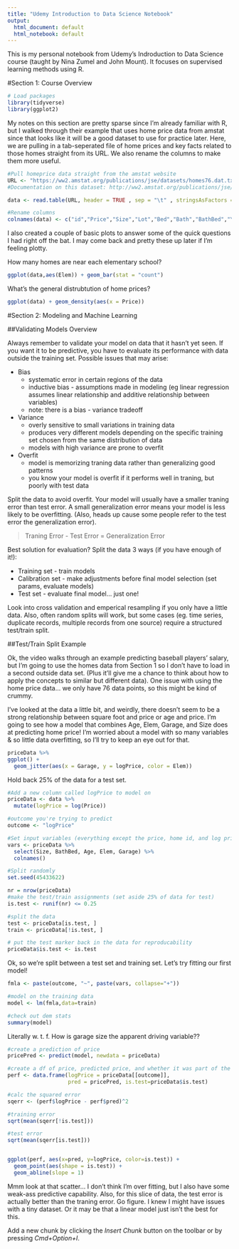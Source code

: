 ```yaml
---
title: "Udemy Introduction to Data Science Notebook"
output:
  html_document: default
  html_notebook: default
---
```


This is my personal notebook from Udemy's Indroduction to Data Science course (taught by Nina Zumel and John Mount). It focuses on supervised learning methods using R.

#Section 1: Course Overview 

```r
# Load packages
library(tidyverse)
library(ggplot2)
```

My notes on this section are pretty sparse since I'm already familiar with R, but I walked through their example that uses home price data from amstat since that looks like it will be a good dataset to use for practice later. Here, we are pulling in a tab-seperated file of home prices and key facts related to those homes straight from its URL. We also rename the columns to make them more useful.   

```r
#Pull homeprice data straight from the amstat website
URL <- "https://ww2.amstat.org/publications/jse/datasets/homes76.dat.txt"
#Documentation on this dataset: http://ww2.amstat.org/publications/jse/v16n2/datasets.pardoe.html

data <- read.table(URL, header = TRUE , sep = "\t" , stringsAsFactors = TRUE)

#Rename columns
colnames(data) <- c("id","Price","Size","Lot","Bed","Bath","BathBed","Year","Age","Agesq","Garage","Status","Active","Elem","Edison Elem","Harris Elem","Adams Elem","Crest Elem","Parker Elem")
```

I also created a couple of basic plots to answer some of the quick questions I had right off the bat. I may come back and pretty these up later if I'm feeling plotty. 

How many homes are near each elementary school? 

```r
ggplot(data,aes(Elem)) + geom_bar(stat = "count")
```

What's the general distrubtution of home prices? 

```r
ggplot(data) + geom_density(aes(x = Price))
```


#Section 2: Modeling and Machine Learning 

##Validating Models Overview

Always remember to validate your model on data that it hasn't yet seen. If you want it to be predictive, you have to evaluate its performance with data outside the training set. Possible issues that may arise: 

* Bias
    + systematic error in certain regions of the data 
    + inductive bias - assumptions made in modeling (eg linear regression assumes linear relationship and additive relationship between variables)
    + note: there is a bias - variance tradeoff
* Variance 
    + overly sensitive to small variations in training data
    + produces very different models depending on the specific training set chosen from the same distribution of data
    + models with high variance are prone to overfit
* Overfit 
    + model is memorizing traning data rather than generalizing good patterns 
    + you know your model is overfit if it performs well in traning, but poorly with test data 
  
Split the data to avoid overfit. Your model will usually have a smaller traning error than test error. A small generalization error means your model is less likely to be overfitting. (Also, heads up cause some people refer to the test error the generalization error).

> Traning Error - Test Error = Generalization Error

Best solution for evaluation? Split the data 3 ways (if you have enough of it!):

* Training set - train models
* Calibration set - make adjustments before final model selection (set params, evaluate models) 
* Test set - evaluate final model... just one!

Look into cross validation and emperical resampling if you only have a little data. Also, often random splits will work, but some cases (eg. time series, duplicate records, multiple records from one source) require a structured test/train split. 

##Test/Train Split Example

Ok, the video walks through an example predicting baseball players' salary, but I'm going to use the homes data from Section 1 so I don't have to load in a second outside data set. (Plus it'll give me a chance to think about how to apply the concepts to similar but different data). One issue with using the home price data... we only have 76 data points, so this might be kind of crummy.

I've looked at the data a little bit, and weirdly, there doesn't seem to be a strong relationship between square foot and price or age and price. I'm going to see how a model that combines Age, Elem, Garage, and Size does at predicting home price! I'm worried about a model with so many variables & so little data overfitting, so I'll try to keep an eye out for that.    

```r
priceData %>%
ggplot() + 
  geom_jitter(aes(x = Garage, y = logPrice, color = Elem))
```

Hold back 25% of the data for a test set.  

```r
#Add a new column called logPrice to model on
priceData <- data %>%
  mutate(logPrice = log(Price))

#outcome you're trying to predict
outcome <- "logPrice"

#Set input variables (everything except the price, home id, and log price)
vars <- priceData %>%
  select(Size, BathBed, Age, Elem, Garage) %>%
  colnames()

#Split randomly
set.seed(45433622)

nr = nrow(priceData)
#make the test/train assignments (set aside 25% of data for test)
is.test <- runif(nr) <= 0.25

#split the data
test <- priceData[is.test, ]
train <- priceData[!is.test, ]

# put the test marker back in the data for reproducability
priceData$is.test <- is.test

```


Ok, so we're split between a test set and training set. Let's try fitting our first model! 

```r
fmla <- paste(outcome, "~", paste(vars, collapse="+"))

#model on the training data
model <- lm(fmla,data=train)

#check out dem stats
summary(model)
```

Literally w. t. f. How is garage size the apparent driving variable??

```r
#create a prediction of price
pricePred <- predict(model, newdata = priceData)

#create a df of price, predicted price, and whether it was part of the training data 
perf <- data.frame(logPrice = priceData[[outcome]],
                   pred = pricePred, is.test=priceData$is.test)

#calc the squared error 
sqerr <- (perf$logPrice - perf$pred)^2

#training error
sqrt(mean(sqerr[!is.test]))

#test error 
sqrt(mean(sqerr[is.test]))


ggplot(perf, aes(x=pred, y=logPrice, color=is.test)) + 
  geom_point(aes(shape = is.test)) +
  geom_abline(slope = 1)

```

Mmm look at that scatter... I don't think I'm over fitting, but I also have some weak-ass predictive capability. Also, for this slice of data, the test error is actually better than the traning error. Go figure. I knew I might have issues with a tiny dataset. Or it may be that a linear model just isn't the best for this. 



Add a new chunk by clicking the *Insert Chunk* button on the toolbar or by pressing *Cmd+Option+I*.


